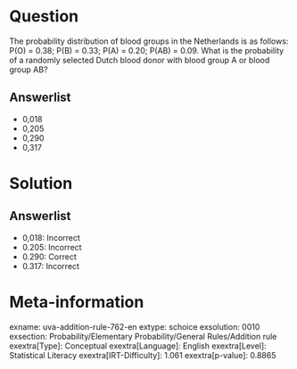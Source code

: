 Question
========

The probability distribution of blood groups in the Netherlands is as follows: P(O) = 0.38; P(B) = 0.33; P(A) = 0.20; P(AB) = 0.09. What is the probability of a randomly selected Dutch blood donor with blood group A or blood group AB?

Answerlist
----------

* 0,018
* 0,205
* 0,290
* 0,317

Solution
========

Answerlist
----------

* 0,018: Incorrect
* 0.205: Incorrect
* 0.290: Correct
* 0.317: Incorrect

Meta-information
================
exname: uva-addition-rule-762-en
extype: schoice
exsolution: 0010
exsection: Probability/Elementary Probability/General Rules/Addition rule
exextra[Type]: Conceptual
exextra[Language]: English
exextra[Level]: Statistical Literacy
exextra[IRT-Difficulty]: 1.061
exextra[p-value]: 0.8865
